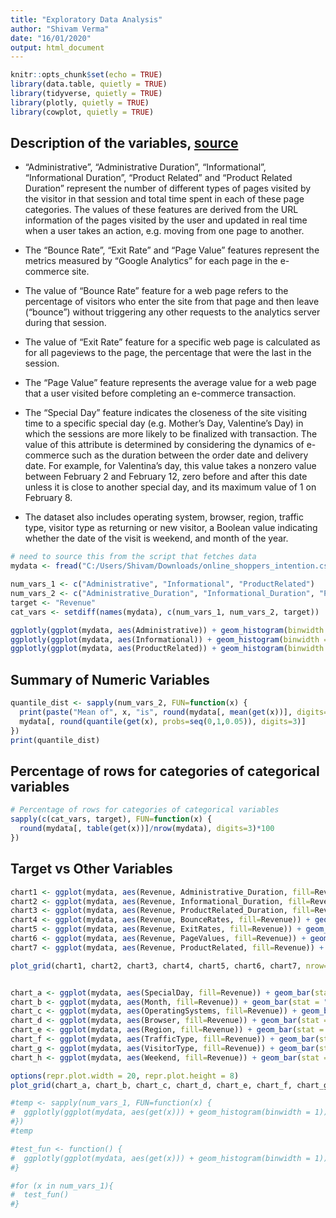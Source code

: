 ```yaml
---
title: "Exploratory Data Analysis"
author: "Shivam Verma"
date: "16/01/2020"
output: html_document
---
```


```r
knitr::opts_chunk$set(echo = TRUE)
library(data.table, quietly = TRUE)
library(tidyverse, quietly = TRUE)
library(plotly, quietly = TRUE)
library(cowplot, quietly = TRUE)

```

## Description of the variables, [source](https://archive.ics.uci.edu/ml/datasets/Online+Shoppers+Purchasing+Intention+Dataset)
- "Administrative", "Administrative Duration", "Informational", "Informational Duration", "Product Related" and "Product Related Duration" represent the number of different types of pages visited by the visitor in that session and total time spent in each of these page categories. The values of these features are derived from the URL information of the pages visited by the user and updated in real time when a user takes an action, e.g. moving from one page to another. 

- The "Bounce Rate", "Exit Rate" and "Page Value" features represent the metrics measured by "Google Analytics" for each page in the e-commerce site. 

- The value of "Bounce Rate" feature for a web page refers to the percentage of visitors who enter the site from that page and then leave ("bounce") without triggering any other requests to the analytics server during that session. 

- The value of "Exit Rate" feature for a specific web page is calculated as for all pageviews to the page, the percentage that were the last in the session. 

- The "Page Value" feature represents the average value for a web page that a user visited before completing an e-commerce transaction. 

- The "Special Day" feature indicates the closeness of the site visiting time to a specific special day (e.g. Mother’s Day, Valentine's Day) in which the sessions are more likely to be finalized with transaction. The value of this attribute is determined by considering the dynamics of e-commerce such as the duration between the order date and delivery date. For example, for Valentina’s day, this value takes a nonzero value between February 2 and February 12, zero before and after this date unless it is close to another special day, and its maximum value of 1 on February 8. 

- The dataset also includes operating system, browser, region, traffic type, visitor type as returning or new visitor, a Boolean value indicating whether the date of the visit is weekend, and month of the year.


```r

# need to source this from the script that fetches data
mydata <- fread("C:/Users/Shivam/Downloads/online_shoppers_intention.csv")

num_vars_1 <- c("Administrative", "Informational", "ProductRelated")
num_vars_2 <- c("Administrative_Duration", "Informational_Duration", "ProductRelated_Duration", "BounceRates", "ExitRates", "PageValues", "ProductRelated")
target <- "Revenue"
cat_vars <- setdiff(names(mydata), c(num_vars_1, num_vars_2, target))

ggplotly(ggplot(mydata, aes(Administrative)) + geom_histogram(binwidth = 1))
ggplotly(ggplot(mydata, aes(Informational)) + geom_histogram(binwidth = 1))
ggplotly(ggplot(mydata, aes(ProductRelated)) + geom_histogram(binwidth = 1))

```

## Summary of Numeric Variables
```r
quantile_dist <- sapply(num_vars_2, FUN=function(x) {
  print(paste("Mean of", x, "is", round(mydata[, mean(get(x))], digits=3), "and standard deviation is", round(mydata[, sd(get(x))], digits=3)))
  mydata[, round(quantile(get(x), probs=seq(0,1,0.05)), digits=3)]
})
print(quantile_dist)

```

## Percentage of rows for categories of categorical variables
```r
# Percentage of rows for categories of categorical variables
sapply(c(cat_vars, target), FUN=function(x) {
  round(mydata[, table(get(x))]/nrow(mydata), digits=3)*100
})

```



## Target vs Other Variables
```r


chart1 <- ggplot(mydata, aes(Revenue, Administrative_Duration, fill=Revenue)) + geom_boxplot()
chart2 <- ggplot(mydata, aes(Revenue, Informational_Duration, fill=Revenue)) + geom_boxplot()
chart3 <- ggplot(mydata, aes(Revenue, ProductRelated_Duration, fill=Revenue)) + geom_boxplot()
chart4 <- ggplot(mydata, aes(Revenue, BounceRates, fill=Revenue)) + geom_boxplot()
chart5 <- ggplot(mydata, aes(Revenue, ExitRates, fill=Revenue)) + geom_boxplot()
chart6 <- ggplot(mydata, aes(Revenue, PageValues, fill=Revenue)) + geom_boxplot()
chart7 <- ggplot(mydata, aes(Revenue, ProductRelated, fill=Revenue)) + geom_boxplot()

plot_grid(chart1, chart2, chart3, chart4, chart5, chart6, chart7, nrow=4)


chart_a <- ggplot(mydata, aes(SpecialDay, fill=Revenue)) + geom_bar(stat = "count", position = "dodge")
chart_b <- ggplot(mydata, aes(Month, fill=Revenue)) + geom_bar(stat = "count", position = "dodge")
chart_c <- ggplot(mydata, aes(OperatingSystems, fill=Revenue)) + geom_bar(stat = "count", position = "dodge")
chart_d <- ggplot(mydata, aes(Browser, fill=Revenue)) + geom_bar(stat = "count", position = "dodge")
chart_e <- ggplot(mydata, aes(Region, fill=Revenue)) + geom_bar(stat = "count", position = "dodge")
chart_f <- ggplot(mydata, aes(TrafficType, fill=Revenue)) + geom_bar(stat = "count", position = "dodge")
chart_g <- ggplot(mydata, aes(VisitorType, fill=Revenue)) + geom_bar(stat = "count", position = "dodge")
chart_h <- ggplot(mydata, aes(Weekend, fill=Revenue)) + geom_bar(stat = "count", position = "dodge")

options(repr.plot.width = 20, repr.plot.height = 8)
plot_grid(chart_a, chart_b, chart_c, chart_d, chart_e, chart_f, chart_g, chart_h, nrow=4)


```














```r
#temp <- sapply(num_vars_1, FUN=function(x) {
#  ggplotly(ggplot(mydata, aes(get(x))) + geom_histogram(binwidth = 1))
#})
#temp

#test_fun <- function() {
#  ggplotly(ggplot(mydata, aes(get(x))) + geom_histogram(binwidth = 1))
#}

#for (x in num_vars_1){
#  test_fun()
#}

```
